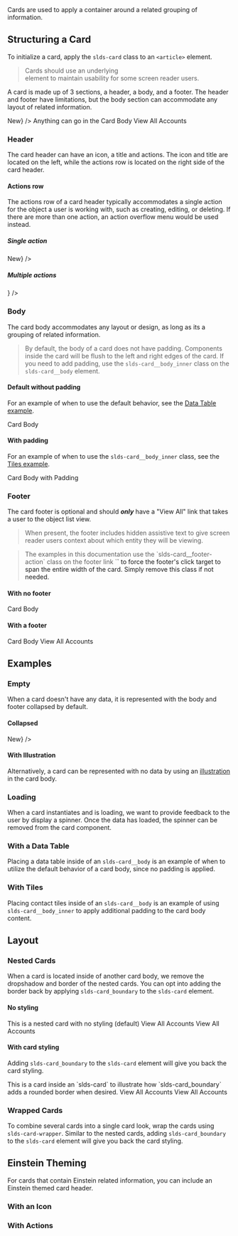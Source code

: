
<div className="lead doc">
  Cards are used to apply a container around a related grouping of information.
</div>

## Structuring a Card

To initialize a card, apply the `slds-card` class to an `<article>` element.

<Blockquote type="a11y" header="Accessibility Note">
  Cards should use an underlying <code className="doc"><article></code> element to maintain usability for some screen reader users.
</Blockquote>

A card is made up of 3 sections, a header, a body, and a footer. The header and footer have limitations, but the body section can accommodate any layout of related information.

<Example title="Cards Base">
  <CodeView hasDensityRadioButtons>
    <Card>
      <CardHeader
        title="Accounts"
        href="javascript:void(0);"
        symbol="account"
        action={<button className="slds-button slds-button_neutral">New</button>}
      />
      <CardBody hasPadding>
        Anything can go in the Card Body
      </CardBody>
      <CardFooter>
        View All <span className="slds-assistive-text">Accounts</span>
      </CardFooter>
    </Card>
  </CodeView>
</Example>

### Header

The card header can have an icon, a title and actions. The icon and title are located on the left, while the actions row is located on the right side of the card header.

<Example title="Cards Header">
  <CodeView hasDensityRadioButtons>
    <Card>
      <CardHeader
        title="Accounts"
        href="javascript:void(0);"
        symbol="account"
      />
    </Card>
  </CodeView>
</Example>

#### Actions row

The actions row of a card header typically accommodates a single action for the object a user is working with, such as creating, editing, or deleting. If there are more than one action, an action overflow menu would be used instead.

##### Single action

<Example title="Cards Single Action">
  <CodeView hasDensityRadioButtons>
    <Card>
      <CardHeader
        title="Accounts"
        href="javascript:void(0);"
        symbol="account"
        action={<button className="slds-button slds-button_neutral">New</button>}
      />
    </Card>
  </CodeView>
</Example>

##### Multiple actions

<Example title="Cards Multiple Actions">
  <CodeView style={{height: '10rem'}} hasDensityRadioButtons>
    <Card>
      <CardHeader
        title="Accounts"
        href="javascript:void(0);"
        symbol="account"
        action={<ActionOverflow position="right" />}
      />
    </Card>
  </CodeView>
</Example>

### Body

The card body accommodates any layout or design, as long as its a grouping of related information.

<Blockquote type="note" header="Styling Note">
  By default, the body of a card does not have padding. Components inside the card will be flush to the left and right edges of the card. If you need to add padding, use the <code className="doc">slds-card__body_inner</code> class on the <code className="doc">slds-card__body</code> element.
</Blockquote>

#### Default without padding

For an example of when to use the default behavior, see the [Data Table example](/components/cards/#With-a-Data-Table).

<Example title="Cards Body No Padding">
  <CodeView hasDensityRadioButtons>
    <Card>
      <CardHeader
        title="Accounts"
        href="javascript:void(0);"
        symbol="account"
      />
      <CardBody>
        Card Body
      </CardBody>
    </Card>
  </CodeView>
</Example>

#### With padding

For an example of when to use the `slds-card__body_inner` class, see the [Tiles example](/components/cards/#With-Tiles).

<Example title="Cards Body With Padding">
  <CodeView hasDensityRadioButtons>
    <Card>
      <CardHeader
        title="Accounts"
        href="javascript:void(0);"
        symbol="account"
      />
      <CardBody hasPadding>
        Card Body with Padding
      </CardBody>
    </Card>
  </CodeView>
</Example>

### Footer

The card footer is optional and should _**only**_ have a "View All" link that takes a user to the object list view.

<Blockquote type="a11y" header="Accessibility Note">
  When present, the footer includes hidden assistive text to give screen reader users context about which entity they will be viewing.
</Blockquote>

<Blockquote type="note" header="Implementation Note">
  The examples in this documentation use the `slds-card__footer-action` class on the footer link `<a>` to force the footer's click target to span the entire width of the card. Simply remove this class if not needed.
</Blockquote>

#### With no footer

<Example title="Cards No Footer" >
  <CodeView hasDensityRadioButtons>
    <Card>
      <CardHeader
        title="Accounts"
        href="javascript:void(0);"
        showIcon
        symbol="account"
      />
      <CardBody hasPadding>
        Card Body
      </CardBody>
      <CardFooter/>
    </Card>
  </CodeView>
</Example>

#### With a footer

<Example title="Cards with Footer" >
  <CodeView hasDensityRadioButtons>
    <Card>
      <CardHeader
        title="Accounts"
        href="javascript:void(0);"
        showIcon
        symbol="account"
      />
      <CardBody hasPadding>
        Card Body
      </CardBody>
      <CardFooter>
        View All <span className="slds-assistive-text">Accounts</span>
      </CardFooter>
    </Card>
  </CodeView>
</Example>

## Examples

### Empty

When a card doesn't have any data, it is represented with the body and footer collapsed by default.

#### Collapsed

<Example title="Cards Collapsed" >
  <CodeView hasDensityRadioButtons>
    <Card>
      <CardHeader
        title="Card Header"
        href="javascript:void(0);"
        symbol="account"
        action={<button className="slds-button slds-button_neutral">New</button>}
      />
      <CardBody/>
      <CardFooter/>
    </Card>
  </CodeView>
</Example>

#### With Illustration

Alternatively, a card can be represented with no data by using an [illustration](/components/illustration) in the card body.

<Example title="Cards With illustration" >
  <CodeView hasDensityRadioButtons>
    <Card>
      <CardHeader
        title="Tasks"
        href="javascript:void(0);"
        symbol="task"
      />
      <CardBody hasPadding>
        <Illustration>
          <NoTask />
          <IllustrationText
            heading="No new tasks"
            message="Nothing needs your attention right now. Check back later."
          />
        </Illustration>
      </CardBody>
    </Card>
  </CodeView>
</Example>

### Loading

When a card instantiates and is loading, we want to provide feedback to the user by display a spinner. Once the data has loaded, the spinner can be removed from the card component.

<Example title="Cards Loading" >
  <CodeView hasDensityRadioButtons>
    <Card>
      <CardHeader
        title="Tasks"
        href="javascript:void(0);"
        symbol="task"
      />
      <CardBody hasPadding>
        <Spinner className="slds-spinner_small" />
      </CardBody>
    </Card>
  </CodeView>
</Example>

### With a Data Table

Placing a data table inside of an `slds-card__body` is an example of when to utilize the default behavior of a card body, since no padding is applied.

<Example title="Cards With Data Table" >
  <CodeView hasDensityRadioButtons>
    <CardWithDataTable/>
  </CodeView>
</Example>

### With Tiles

Placing contact tiles inside of an `slds-card__body` is an example of using `slds-card__body_inner` to apply additional padding to the card body content.

<Example title="Cards with Title">
  <CodeView hasDensityRadioButtons>
    <CardWithTiles/>
  </CodeView>
</Example>

## Layout

### Nested Cards

When a card is located inside of another card body, we remove the dropshadow and border of the nested cards. You can opt into adding the border back by applying `slds-card_boundary` to the `slds-card` element.

#### No styling

<Example title="Cards Nested with No Styling">
  <CodeView hasDensityRadioButtons>
    <Card>
      <CardHeader
        title="Outer Card Header"
        href="javascript:void(0);"
        symbol="account"
      />
      <CardBody hasPadding>
        <Card>
          <CardHeader
            title="Card Header"
            href="javascript:void(0);"
            symbol="account"
          />
          <CardBody hasPadding>
            This is a nested card with no styling (default)
          </CardBody>
          <CardFooter>
            View All <span className="slds-assistive-text">Accounts</span>
          </CardFooter>
        </Card>
      </CardBody>
      <CardFooter>
        View All <span className="slds-assistive-text">Accounts</span>
      </CardFooter>
    </Card>
  </CodeView>
</Example>

#### With card styling

Adding `slds-card_boundary` to the `slds-card` element will give you back the card styling.

<Example title="Cards Nested With Styling" >
  <CodeView hasDensityRadioButtons>
    <Card>
      <CardHeader
        title="Outer Card Header"
        href="javascript:void(0);"
        symbol="account"
      />
      <CardBody hasPadding>
        <Card hasCardBoundary>
          <CardHeader
            title="Card Header"
            href="javascript:void(0);"
            symbol="account"
          />
          <CardBody hasPadding>
            This is a card inside an `slds-card` to illustrate how `slds-card_boundary` adds a rounded border when desired.
          </CardBody>
          <CardFooter>
            View All <span className="slds-assistive-text">Accounts</span>
          </CardFooter>
        </Card>
      </CardBody>
      <CardFooter>
        View All <span className="slds-assistive-text">Accounts</span>
      </CardFooter>
    </Card>
  </CodeView>
</Example>

### Wrapped Cards

To combine several cards into a single card look, wrap the cards using `slds-card-wrapper`. Similar to the nested cards, adding `slds-card_boundary` to the `slds-card` element will give you back the card styling.

<Example title="Cards Wrapped" >
  <CodeView hasDensityRadioButtons>
    <WrappedCards/>
  </CodeView>
</Example>

## Einstein Theming

For cards that contain Einstein related information, you can include an Einstein themed card header.

<Example title="Cards Einstein Theme" >
  <CodeView hasDensityRadioButtons>
    <EinsteinCard/>
  </CodeView>
</Example>

### With an Icon

<Example title="Cards Einstein Theme with Icon" >
  <CodeView hasDensityRadioButtons>
    <EinsteinCard hasIcon/>
  </CodeView>
</Example>

### With Actions

<Example title="Cards Einstein Theme with Icon and Actions" >
  <CodeView hasDensityRadioButtons>
    <EinsteinCard hasIcon hasActions/>
  </CodeView>
</Example>
